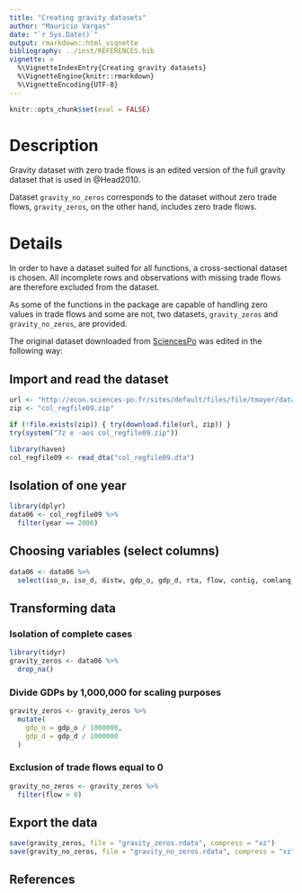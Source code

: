 ```yaml
---
title: "Creating gravity datasets"
author: "Mauricio Vargas"
date: "`r Sys.Date()`"
output: rmarkdown::html_vignette
bibliography: ../inst/REFERENCES.bib
vignette: >
  %\VignetteIndexEntry{Creating gravity datasets}
  %\VignetteEngine{knitr::rmarkdown}
  %\VignetteEncoding{UTF-8}
---
```


```r
knitr::opts_chunk$set(eval = FALSE)
```

# Description

Gravity dataset with zero trade flows is an edited version of the full gravity dataset that is used in @Head2010.

Dataset `gravity_no_zeros` corresponds to the dataset without zero trade flows, `gravity_zeros`, on the other hand, includes zero trade flows.

# Details

In order to have a dataset suited for all functions, a cross-sectional dataset is chosen. All incomplete rows and observations with missing trade flows are therefore excluded from the dataset.

As some of the functions in the package are capable of handling zero values in trade flows and some are not, two datasets, `gravity_zeros` and `gravity_no_zeros`, are provided. 

The original dataset downloaded from [SciencesPo](http://econ.sciences-po.fr/sites/default/files/file/tmayer/data/col_regfile09.zip)
was edited in the following way:

## Import and read the dataset

```r
url <- "http://econ.sciences-po.fr/sites/default/files/file/tmayer/data/col_regfile09.zip"
zip <- "col_regfile09.zip"

if (!file.exists(zip)) { try(download.file(url, zip)) }
try(system("7z e -aos col_regfile09.zip"))

library(haven)
col_regfile09 <- read_dta("col_regfile09.dta")
```

## Isolation of one year

```r
library(dplyr)
data06 <- col_regfile09 %>% 
  filter(year == 2006)
```

## Choosing variables (select columns)

```r
data06 <- data06 %>% 
  select(iso_o, iso_d, distw, gdp_o, gdp_d, rta, flow, contig, comlang_off, comcur)
```

## Transforming data

### Isolation of complete cases

```r
library(tidyr)
gravity_zeros <- data06 %>% 
  drop_na()
```

### Divide GDPs by 1,000,000 for scaling purposes

```r
gravity_zeros <- gravity_zeros %>% 
  mutate(
    gdp_o = gdp_o / 1000000,
    gdp_d = gdp_d / 1000000
  )
```

### Exclusion of trade flows equal to 0

```r
gravity_no_zeros <- gravity_zeros %>% 
  filter(flow > 0)
```

## Export the data

```r
save(gravity_zeros, file = "gravity_zeros.rdata", compress = "xz")
save(gravity_no_zeros, file = "gravity_no_zeros.rdata", compress = "xz")
```

## References
